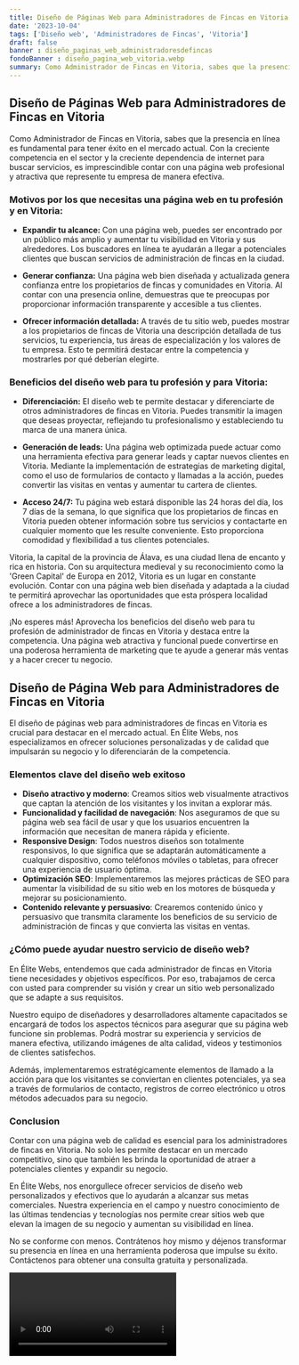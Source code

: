 ```yaml
---
title: Diseño de Páginas Web para Administradores de Fincas en Vitoria
date: '2023-10-04'
tags: ['Diseño web', 'Administradores de Fincas', 'Vitoria']
draft: false
banner : diseño_paginas_web_administradoresdefincas
fondoBanner : diseño_pagina_web_vitoria.webp
summary: Como Administrador de Fincas en Vitoria, sabes que la presencia en línea es fundamental para tener éxito en el mercado actual. Con la creciente competencia en el sector y la creciente dependencia de internet para buscar servicios, es imprescindible contar con una página web profesional y atractiva que represente tu empresa de manera efectiva.
---
```


## Diseño de Páginas Web para Administradores de Fincas en Vitoria

Como Administrador de Fincas en Vitoria, sabes que la presencia en línea es fundamental para tener éxito en el mercado actual. Con la creciente competencia en el sector y la creciente dependencia de internet para buscar servicios, es imprescindible contar con una página web profesional y atractiva que represente tu empresa de manera efectiva.

### Motivos por los que necesitas una página web en tu profesión y en Vitoria:

- **Expandir tu alcance:** Con una página web, puedes ser encontrado por un público más amplio y aumentar tu visibilidad en Vitoria y sus alrededores. Los buscadores en línea te ayudarán a llegar a potenciales clientes que buscan servicios de administración de fincas en la ciudad.

- **Generar confianza:** Una página web bien diseñada y actualizada genera confianza entre los propietarios de fincas y comunidades en Vitoria. Al contar con una presencia online, demuestras que te preocupas por proporcionar información transparente y accesible a tus clientes.

- **Ofrecer información detallada:** A través de tu sitio web, puedes mostrar a los propietarios de fincas de Vitoria una descripción detallada de tus servicios, tu experiencia, tus áreas de especialización y los valores de tu empresa. Esto te permitirá destacar entre la competencia y mostrarles por qué deberían elegirte.

### Beneficios del diseño web para tu profesión y para Vitoria:

- **Diferenciación:** El diseño web te permite destacar y diferenciarte de otros administradores de fincas en Vitoria. Puedes transmitir la imagen que deseas proyectar, reflejando tu profesionalismo y estableciendo tu marca de una manera única.

- **Generación de leads:** Una página web optimizada puede actuar como una herramienta efectiva para generar leads y captar nuevos clientes en Vitoria. Mediante la implementación de estrategias de marketing digital, como el uso de formularios de contacto y llamadas a la acción, puedes convertir las visitas en ventas y aumentar tu cartera de clientes.

- **Acceso 24/7:** Tu página web estará disponible las 24 horas del día, los 7 días de la semana, lo que significa que los propietarios de fincas en Vitoria pueden obtener información sobre tus servicios y contactarte en cualquier momento que les resulte conveniente. Esto proporciona comodidad y flexibilidad a tus clientes potenciales.

Vitoria, la capital de la provincia de Álava, es una ciudad llena de encanto y rica en historia. Con su arquitectura medieval y su reconocimiento como la 'Green Capital' de Europa en 2012, Vitoria es un lugar en constante evolución. Contar con una página web bien diseñada y adaptada a la ciudad te permitirá aprovechar las oportunidades que esta próspera localidad ofrece a los administradores de fincas.

¡No esperes más! Aprovecha los beneficios del diseño web para tu profesión de administrador de fincas en Vitoria y destaca entre la competencia. Una página web atractiva y funcional puede convertirse en una poderosa herramienta de marketing que te ayude a generar más ventas y a hacer crecer tu negocio.

<GifSeo />

<Cta />

## Diseño de Página Web para Administradores de Fincas en Vitoria

El diseño de páginas web para administradores de fincas en Vitoria es crucial para destacar en el mercado actual. En Élite Webs, nos especializamos en ofrecer soluciones personalizadas y de calidad que impulsarán su negocio y lo diferenciarán de la competencia.

### Elementos clave del diseño web exitoso
- **Diseño atractivo y moderno**: Creamos sitios web visualmente atractivos que captan la atención de los visitantes y los invitan a explorar más.
- **Funcionalidad y facilidad de navegación**: Nos aseguramos de que su página web sea fácil de usar y que los usuarios encuentren la información que necesitan de manera rápida y eficiente.
- **Responsive Design**: Todos nuestros diseños son totalmente responsivos, lo que significa que se adaptarán automáticamente a cualquier dispositivo, como teléfonos móviles o tabletas, para ofrecer una experiencia de usuario óptima.
- **Optimización SEO**: Implementaremos las mejores prácticas de SEO para aumentar la visibilidad de su sitio web en los motores de búsqueda y mejorar su posicionamiento.
- **Contenido relevante y persuasivo**: Crearemos contenido único y persuasivo que transmita claramente los beneficios de su servicio de administración de fincas y que convierta las visitas en ventas.

### ¿Cómo puede ayudar nuestro servicio de diseño web?
En Élite Webs, entendemos que cada administrador de fincas en Vitoria tiene necesidades y objetivos específicos. Por eso, trabajamos de cerca con usted para comprender su visión y crear un sitio web personalizado que se adapte a sus requisitos.

Nuestro equipo de diseñadores y desarrolladores altamente capacitados se encargará de todos los aspectos técnicos para asegurar que su página web funcione sin problemas. Podrá mostrar su experiencia y servicios de manera efectiva, utilizando imágenes de alta calidad, videos y testimonios de clientes satisfechos.

Además, implementaremos estratégicamente elementos de llamado a la acción para que los visitantes se conviertan en clientes potenciales, ya sea a través de formularios de contacto, registros de correo electrónico u otros métodos adecuados para su negocio.

### Conclusion
Contar con una página web de calidad es esencial para los administradores de fincas en Vitoria. No solo les permite destacar en un mercado competitivo, sino que también les brinda la oportunidad de atraer a potenciales clientes y expandir su negocio.

En Élite Webs, nos enorgullece ofrecer servicios de diseño web personalizados y efectivos que lo ayudarán a alcanzar sus metas comerciales. Nuestra experiencia en el campo y nuestro conocimiento de las últimas tendencias y tecnologías nos permite crear sitios web que elevan la imagen de su negocio y aumentan su visibilidad en línea.

No se conforme con menos. Contrátenos hoy mismo y déjenos transformar su presencia en línea en una herramienta poderosa que impulse su éxito. Contáctenos para obtener una consulta gratuita y personalizada.

<Video />

<CtaBot job='Administradores de Fincas' city='Vitoria'/>

<Gmaps query='Vitoria+españa+maps' />